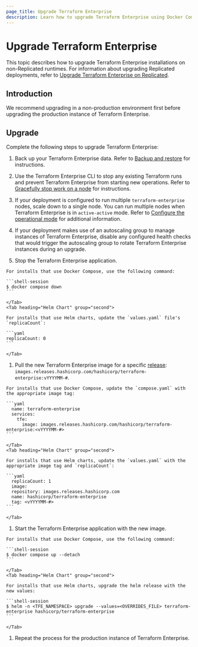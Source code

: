 ```yaml
---
page_title: Upgrade Terraform Enterprise
description: Learn how to upgrade Terraform Enterprise using Docker Compose and Helm to run new versions on Nomad, Kubernetes, OpenShift, Podman, or Docker.
---
```


# Upgrade Terraform Enterprise

This topic describes how to upgrade Terraform Enterprise installations on non-Replicated runtimes. For information about upgrading Replicated deployments, refer to [Upgrade Terraform Enterprise on Replicated](/terraform/enterprise/deploy/replicated/administration/infrastructure/upgrades).

## Introduction

We recommend upgrading in a non-production environment first before upgrading the production instance of Terraform Enterprise.

## Upgrade

Complete the following steps to upgrade Terraform Enterprise:

1. Back up your Terraform Enterprise data. Refer to [Backup and restore](/terraform/enterprise/deploy/manage/backup-restore) for instructions.

1. Use the Terraform Enterprise CLI to stop any existing Terraform runs and prevent Terraform Enterprise from starting new operations. Refer to [Gracefully stop work on a node](/terraform/enterprise/deploy/reference/cli#gracefully-stop-work-on-a-node) for instructions.

1. If your deployment is configured to run multiple `terraform-enterprise` nodes, scale down to a single node. You can run multiple nodes when Terraform Enterprise is in `active-active` mode. Refer to  [Configure the operational mode](/terraform/enterprise/deploy/configuration/storage/configure-mode) for additional information.

1. If your deployment makes use of an autoscaling group to manage instances of Terraform Enterprise, disable any configured health checks that would trigger the autoscaling group to rotate Terraform Enterprise instances during an upgrade.

1. Stop the Terraform Enterprise application.

  <Tabs>
    <Tab heading="Docker Compose" group="first">

    For installs that use Docker Compose, use the following command:

    ```shell-session
    $ docker compose down
    ```

    </Tab>
    <Tab heading="Helm Chart" group="second">

    For installs that use Helm charts, update the `values.yaml` file's `replicaCount`:
    
    ```yaml
    replicaCount: 0
    ```

    </Tab>
  </Tabs>

1. Pull the new Terraform Enterprise image for a specific [release](/terraform/enterprise/releases): `images.releases.hashicorp.com/hashicorp/terraform-enterprise:vYYYYMM-#`.

  <Tabs>
    <Tab heading="Docker Compose" group="first">

    For installs that use Docker Compose, update the `compose.yaml` with the appropriate image tag:

    ```yaml
      name: terraform-enterprise
      services:
        tfe:
          image: images.releases.hashicorp.com/hashicorp/terraform-enterprise:<vYYYYMM-#>
    ```

    </Tab>
    <Tab heading="Helm Chart" group="second">

    For installs that use Helm charts, update the `values.yaml` with the appropriate image tag and `replicaCount`:

    ```yaml
      replicaCount: 1
      image:
      repository: images.releases.hashicorp.com
      name: hashicorp/terraform-enterprise
      tag: <vYYYYMM-#>
    ```

    </Tab>
  </Tabs>

1. Start the Terraform Enterprise application with the new image.

  <Tabs>
    <Tab heading="Docker Compose" group="first">

    For installs that use Docker Compose, use the following command:

    ```shell-session
    $ docker compose up --detach
    ```

    </Tab>
    <Tab heading="Helm Chart" group="second">

    For installs that use Helm charts, upgrade the helm release with the new values:

    ```shell-session
    $ helm -n <TFE_NAMESPACE> upgrade --values=<OVERRIDES_FILE> terraform-enterprise hashicorp/terraform-enterprise
    ```

    </Tab>
  </Tabs>

1. Repeat the process for the production instance of Terraform Enterprise.
